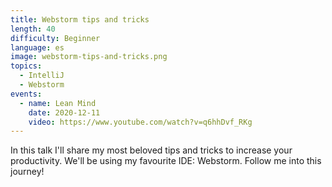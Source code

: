 ```yaml
---
title: Webstorm tips and tricks
length: 40
difficulty: Beginner
language: es
image: webstorm-tips-and-tricks.png
topics:
  - IntelliJ
  - Webstorm
events:
  - name: Lean Mind
    date: 2020-12-11
    video: https://www.youtube.com/watch?v=q6hhDvf_RKg
---
```


In this talk I'll share my most beloved tips and tricks to increase your productivity. We'll be using my favourite IDE: Webstorm. Follow me into this journey!
